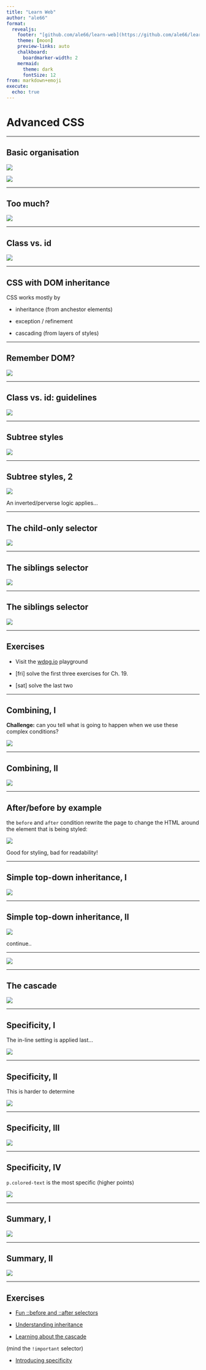 ```yaml
---
title: "Learn Web"
author: "ale66"
format: 
  revealjs:
    footer: "[github.com/ale66/learn-web](https://github.com/ale66/learn-web)&nbsp;&nbsp;&nbsp;"
    theme: [moon]
    preview-links: auto
    chalkboard: 
      boardmarker-width: 2
    mermaid:
      theme: dark
      fontSize: 12
from: markdown+emoji
execute:
  echo: true
---
```



# Advanced CSS


---

## Basic organisation

![](./imgs/19-selector.png)

![](./imgs/19-id.png)


---

## Too much?

![](./imgs/19-too-much.png)


---

## Class vs. id

![](./imgs/19-class-vs-id.png)


---

## CSS with DOM inheritance

CSS works mostly by

* inheritance (from anchestor elements)
  
* exception / refinement

* cascading (from layers of styles)


---

## Remember DOM?

![](./imgs/19-dom-example.png)


---

## Class vs. id: guidelines

![](./imgs/19-dom-example-2.png)


---

## Subtree styles

![](./imgs/19-x-y-selector.png)


---

## Subtree styles, 2

![](./imgs/19-x-y-selector-2.png)

An inverted/perverse logic applies...


---

## The child-only selector

![](./imgs/19-child.png)


---

## The siblings selector

![](./imgs/19-sibling.png)


---

## The siblings selector

![](./imgs/19-sibling-2.png)


---

## Exercises

* Visit the [wdpg.io](www.wdpg.io) playground
  
* [fri] solve the first three exercises for Ch. 19.

* [sat] solve the last two
  

---

## Combining, I

__Challenge:__ can you tell what is going to happen when we use these complex conditions?

![](./imgs/19-combining-a.png)


---

## Combining, II

![](./imgs/19-combining-b.png)


---

## After/before by example

the `before` and `after` condition rewrite the page to change the HTML around the element that is being styled:

![](./imgs/19-after.png)

Good for styling, bad for readability!


---

## Simple top-down inheritance, I

![](./imgs/19-inheritance.png)


---

## Simple top-down inheritance, II

![](./imgs/19-inheritance.png)

continue..

---


![](./imgs/19-inheritance-b.png)


---

## The cascade

![](./imgs/19-cascade.png)


---

## Specificity, I

The in-line setting is applied last...

![](./imgs/19-specificity-a.png)


---

## Specificity, II

This is harder to determine

![](./imgs/19-specificity-c.png)


---

## Specificity, III

![](./imgs/19-specificity-b.png)


---

## Specificity, IV

`p.colored-text` is the most specific (higher points)

![](./imgs/19-specificity-c.png)


---

## Summary, I

![](./imgs/19-summary-a.png)


---

## Summary, II

![](./imgs/19-summary-b.png)


---

## Exercises

* [Fun ::before and ::after selectors](https://webdesignplayground.io/lessons/19-5-0)

* [Understanding inheritance](https://webdesignplayground.io/lessons/19-6-0)

* [Learning about the cascade](https://webdesignplayground.io/lessons/19-7-0)

(mind the ``!important`` selector)

* [Introducing specificity](https://webdesignplayground.io/lessons/19-8-0)
